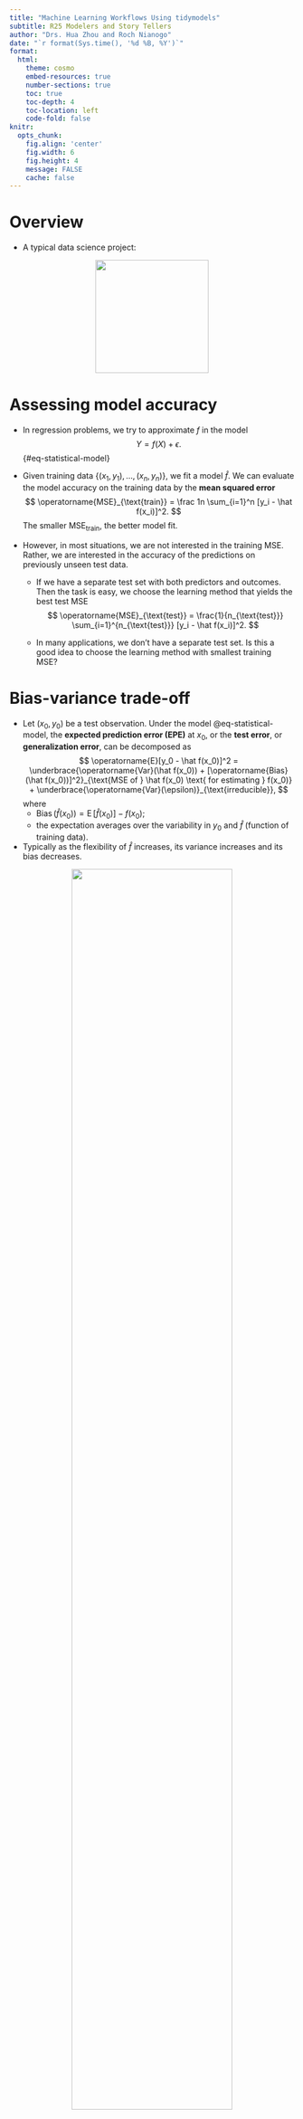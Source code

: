```yaml
---
title: "Machine Learning Workflows Using tidymodels"
subtitle: R25 Modelers and Story Tellers
author: "Drs. Hua Zhou and Roch Nianogo"
date: "`r format(Sys.time(), '%d %B, %Y')`"
format:
  html:
    theme: cosmo
    embed-resources: true
    number-sections: true
    toc: true
    toc-depth: 4
    toc-location: left
    code-fold: false
knitr:
  opts_chunk: 
    fig.align: 'center'
    fig.width: 6
    fig.height: 4
    message: FALSE
    cache: false
---
```


# Overview

- A typical data science project:

<p align="center">
<img src="./data-science.png" height="200">
</p>

# Assessing model accuracy

- In regression problems, we try to approximate $f$ in the model
$$
Y = f(X) + \epsilon.
$$ {#eq-statistical-model}

- Given training data $\{(x_1, y_1), \ldots, (x_n, y_n)\}$, we fit a model $\hat f$. We can evaluate the model accuracy on the training data by the **mean squared error**
$$
\operatorname{MSE}_{\text{train}} = \frac 1n \sum_{i=1}^n [y_i - \hat f(x_i)]^2. 
$$
The smaller $\operatorname{MSE}_{\text{train}}$, the better model fit.

- However, in most situations, we are not interested in the training MSE. Rather, we are interested in the accuracy of the predictions on previously unseen test data.

    - If we have a separate test set with both predictors and outcomes. Then the task is easy, we choose the learning method that yields the best test MSE
    $$
    \operatorname{MSE}_{\text{test}} = \frac{1}{n_{\text{test}}} \sum_{i=1}^{n_{\text{test}}} [y_i - \hat f(x_i)]^2. 
    $$
    
    - In many applications, we don't have a separate test set. Is this a good idea to choose the learning method with smallest training MSE? 

# Bias-variance trade-off

- Let $(x_0, y_0)$ be a test observation. Under the model @eq-statistical-model, the **expected prediction error (EPE)** at $x_0$, or the **test error**, or **generalization error**, can be decomposed as
$$
\operatorname{E}[y_0 - \hat f(x_0)]^2 = \underbrace{\operatorname{Var}(\hat f(x_0)) + [\operatorname{Bias}(\hat f(x_0))]^2}_{\text{MSE of } \hat f(x_0) \text{ for estimating } f(x_0)} + \underbrace{\operatorname{Var}(\epsilon)}_{\text{irreducible}},
$$
where
    - $\operatorname{Bias}(\hat f(x_0)) = \operatorname{E}[\hat f(x_0)] - f(x_0)$;
    - the expectation averages over the variability in $y_0$ and $\hat f$ (function of training data).
    
- Typically as the flexibility of $\hat f$ increases, its variance increases and its bias decreases. 

::: {#fig-tradeoff-bias-variance-tradeoff}

<p align="center">
![](bias-and-variance-tradeoff.jpg){width=75%}
</p>

Bias-variance trade-off.

:::

# $K$-fold cross validation

- **Widely used approach** for estimating test error.

- Estimates can be used to select best model, and to give an
idea of the test error of the final chosen model.

- Idea is to randomly divide the data into $K$ equal-sized parts. We leave out part $k$, fit the model to the other $K-1$ parts (combined), and then obtain predictions for the left-out $k$th part.

- This is done in turn for each part $k = 1, 2, \ldots, K$, and then the results are combined.

::: {#fig-10-fold-cv-auto}

<p align="center">
![](cross-validation.png){width=75%}
</p>

A schematic display of K-fold CV. A set of $n$ observations is randomly split into $K$ non-overlapping groups. Each of these $K$-ths acts as a validation set (shown in beige), and the remainder as a training set (shown in blue). The test error is estimated by averaging the $K$ resulting MSE estimates.

:::

- Let the $K$ parts be $C_1, C_2, \ldots, C_K$, where $C_k$ denotes the indices of the observations in part $k$. There are $n_k$ observations in part $k$. If $N$ is a multiple of $K$, then $n_k = n / K$.

- Compute 
$$
\text{CV}_{(K)} = \sum_{k=1}^K \frac{n_k}{n} \text{MSE}_k,
$$
where
$$
\text{MSE}_k = \frac{1}{n_k} \sum_{i \in C_k} (y_i - \hat y_i)^2,
$$
and $\hat y_i$ is the fit for observation $i$, obtained from the data with part $k$ removed.

# **tidymodels** ecosystem

- [tidymodels](https://www.tidymodels.org/) is an ecosystem for:

    1. Build and fit a model;
    2. Feature engineering: coding qualitative predictors, transformation of predictors (e.g., log), extracting key features from raw variables (e.g., getting the day of the week out of a date variable), interaction terms, ...;
    3. Evaluate model using resampling (such as cross-validation).  
    4. Tuning model parameters.

<p align="center">
<img src="https://rviews.rstudio.com/2020/04/21/the-case-for-tidymodels/tidymodels.png" height="300">
</p>

# Heart data example

We illustrate a binary classification example using a dataset from the Cleveland Clinic Foundation for Heart Disease.

## Logistic regression (with enet regularization) workflow

[qmd](https://raw.githubusercontent.com/NIH-R25-ModelersAndStoryTellers/2023/master/slides/10-tidymodels/workflow_logit_heart.qmd), [html](https://ucla-biostat-203b.github.io/2023winter/slides/10-tidymodels/workflow_logit_heart.html)

## Random forest workflow

[qmd](https://raw.githubusercontent.com/NIH-R25-ModelersAndStoryTellers/2023/master/slides/10-tidymodels/workflow_rf_heart.qmd), [html](https://ucla-biostat-203b.github.io/2023winter/slides/10-tidymodels/workflow_rf_heart.html)

## Boosting (XGBoost) workflow

[qmd](https://raw.githubusercontent.com/NIH-R25-ModelersAndStoryTellers/2023/master/slides/10-tidymodels/workflow_xgboost_heart.qmd), [html](https://ucla-biostat-203b.github.io/2023winter/slides/10-tidymodels/workflow_xgboost_heart.html)

## SVM (with radial basis kernel) workflow

[qmd](https://raw.githubusercontent.com/NIH-R25-ModelersAndStoryTellers/2023/master/slides/10-tidymodels/workflow_svmrbf_heart.qmd), [html](https://ucla-biostat-203b.github.io/2023winter/slides/10-tidymodels/workflow_svmrbf_heart.html)

## Multi-layer perceptron (MLP) workflow

[qmd](https://raw.githubusercontent.com/NIH-R25-ModelersAndStoryTellers/2023/master/slides/10-tidymodels/workflow_mlp_heart.qmd), [html](https://ucla-biostat-203b.github.io/2023winter/slides/10-tidymodels/workflow_mlp_heart.html)
